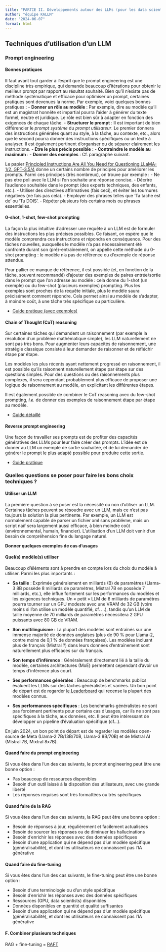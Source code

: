 ```yaml
---
title: "PARTIE II. Développements autour des LLMs (pour les data scientists)"
author: "équipe KALLM"
date: "2024-06-07"
format: html
---
```


## Techniques d'utilisation d'un LLM

### Prompt engineering

#### Bonnes pratiques

Il faut avant tout garder à l'esprit que le prompt engineering est une discipline très empirique, qui demande beaucoup d'itérations pour obtenir le meilleur prompt par rapport au résultat souhaité. Bien qu'il n'existe pas de méthode systématique et efficace pour optimiser un prompt, certaines pratiques sont devenues la norme. Par exemple, voici quelques bonnes pratiques :
- **Donner un rôle au modèle** : Par exemple, dire au modèle qu'il est un magistrat honnête et impartial pourra l'aider à générer du texte formel, neutre et juridique. Le rôle est bien sûr à adapter en fonction des exigences de chaque tâche.
- **Structurer le prompt** : Il est important de bien différencier le *prompt système* du *prompt utilisateur*. Le premier donnera des instructions générales quant au style, à la tâche, au contexte, etc., alors que le second pourra donner des instructions spécifiques ou un texte à analyser. Il est également pertinent d'organiser ou de séparer clairement les instructions.
- **Etre le plus précis possible** :
- **Contraindre le modèle au maximum** :
- **Donner des exemples** : Cf. paragraphe suivant.

Le papier [Principled Instructions Are All You Need for Questioning LLaMA-1/2, GPT-3.5/4](https://arxiv.org/abs/2312.16171) donne un certains nombre de principes pour améliorer les prompts. Parmi ces principes (très nombreux), on trouve par exemple :
- Ne pas etre poli avec le LLM si l'on souhaite une réponse concise.
- Décrire l'audience souhaitée dans le prompt (des experts techniques, des enfants, etc.).
- Utiliser des directives affirmatives (fais ceci), et éviter les tournures négatives (ne fais pas cela).
- Employer des phrases telles que 'Ta tache est de' ou 'Tu DOIS'.
- Répéter plusieurs fois certains mots ou phrases essentielles.



#### 0-shot, 1-shot, few-shot prompting

La façon la plus intuitive d'adresser une requête à un LLM est de formuler des instructions les plus précises possibles. Ce faisant, on espère que le modèle comprendra ces instructions et répondra en conséquence. Pour des tâches nouvelles, auxquelles le modèle n'a pas nécessairement été confronté durant son (pré)-entraînement, on appelle cette méthode du 0-shot prompting : le modèle n'a pas de référence ou d'exemple de réponse attendue.

Pour pallier ce manque de référence, il est possible (et, en fonction de la tâche, souvent recommandé) d'ajouter des exemples de paires entrée/sortie dans le prompt que l'on adresse au modèle : cela donne du 1-shot (un exemple) ou du few-shot (plusieurs exemples) prompting. Plus les exemples sont proches de la requête initiale, plus le modèle saura précisément comment répondre. Cela permet ainsi au modèle de s'adapter, à moindre coût, à une tâche très spécifique ou particulière.

- [Guide pratique (avec exemples)](https://www.prompthub.us/blog/the-few-shot-prompting-guide)

#### Chain of Thought (CoT) reasoning

Sur certaines tâches qui demandent un raisonnement (par exemple la résolution d'un problème mathématique simple), les LLM naturellement ne sont pas très bons. Pour augmenter leurs capacités de raisonnement, une stratégie classique consiste à leur demander de raisonner et de réfléchir étape par étape.

Les modèles les plus récents ayant nettement progressé en raisonnement, il est possible qu'ils raisonnent naturellement étape par étape sur des questions simples. Pour des questions ou des raisonnements plus complexes, il sera cependant probablement plus efficace de proposer une logique de raisonnement au modèle, en explicitant les différentes étapes.

Il est également possible de combiner le CoT reasoning avec du few-shot prompting, *i.e.* de donner des exemples de raisonnement étape par étape au modèle.

- [Guide détaillé](https://www.mercity.ai/blog-post/guide-to-chain-of-thought-prompting)

#### Reverse prompt engineering

Une façon de travailler ses prompts est de profiter des capacités génératives des LLMs pour leur faire créer des prompts. L'idée est de donner au LLM un exemple de sortie souhaitée, et de lui demander de générer le prompt le plus adapté possible pour produire cette sortie.

- [Guide pratique](https://bootcamp.uxdesign.cc/why-reverse-prompt-engineering-is-the-magic-key-to-production-ready-prompts-9d4c2c5b2e8b)

### Quelles questions se poser pour faire les bons choix techniques ?

#### Utiliser un LLM

La première question à se poser est la nécessité ou non d’utiliser un LLM. Certaines tâches peuvent se résoudre avec un LLM, mais ce n’est pas toujours la solution la plus pertinente. Par exemple, un LLM est normalement capable de parser un fichier xml sans problème, mais un script naïf sera largement aussi efficace, à bien moindre coût (environnemental, humain, financier). L’utilisation d’un LLM doit venir d’un besoin de compréhension fine du langage naturel.

**Donner quelques exemples de cas d'usages**

#### Quel(s) modèle(s) utiliser

Beaucoup d’éléments sont à prendre en compte lors du choix du modèle à utiliser. Parmi les plus importants :

- **Sa taille** : Exprimée généralement en milliards (B) de paramètres (Llama-3 8B possède 8 milliards de paramètres, Mistral 7B en possède 7 milliards, etc.), elle influe fortement sur les performances du modèles et les exigences techniques. Un « petit » LLM de 8 milliards de paramètres pourra tourner sur un GPU modeste avec une VRAM de 32 GB (voire moins si l’on utilise un modèle quantifié, cf. …), tandis qu’un LLM de taille moyenne de 70 milliards de paramètres nécessitera 2 GPU puissants avec 80 GB de VRAM.

- **Son multilinguisme** : La plupart des modèles sont entraînés sur une immense majorité de données anglaises (plus de 90 % pour Llama-2, contre moins de 0,1 % de données françaises). Les modèles incluant plus de français (Mistral ?) dans leurs données d’entraînement sont naturellement plus efficaces sur du français.

- **Son temps d’inférence** : Généralement directement lié à la taille du modèle, certaines architectures (MoE) permettent cependant d’avoir un temps d’inférence plus court.

- **Ses performances générales** : Beaucoup de benchmarks publics évaluent les LLMs sur des tâches généralistes et variées. Un bon point de départ est de regarder [le Leaderboard](https://chat.lmsys.org/?leaderboard) qui recense la plupart des modèles connus.

- **Ses performances spécifiques** : Les benchmarks généralistes ne sont pas forcément pertinents pour certains cas d’usages, car ils ne sont pas spécifiques à la tâche, aux données, etc. Il peut être intéressant de développer un pipeline d’évaluation spécifique (cf…).

En juin 2024, un bon point de départ est de regarder les modèles open-source de Meta (Llama-2 7B/13B/70B, Llama-3 8B/70B) et de Mistral AI (Mistral 7B, Mixtral 8x7B).

#### Quand faire du prompt engineering

Si vous êtes dans l'un des cas suivants, le prompt engineering peut être une bonne option :

- Pas beaucoup de ressources disponibles
- Besoin d'un outil laissé à la disposition des utilisateurs, avec une grande liberté
- Les réponses requises sont très formattées ou très spécifiques

#### Quand faire de la RAG

Si vous êtes dans l'un des cas suivants, la RAG peut être une bonne option :

- Besoin de réponses à jour, régulièrement et facilement actualisées
- Besoin de sourcer les réponses ou de diminuer les hallucinations
- Besoin d'enrichir les réponses avec des données spécifiques
- Besoin d'une application qui ne dépend pas d'un modèle spécifique (généralisabilité), et dont les utilisateurs ne connaissent pas l'IA générative

#### Quand faire du fine-tuning

Si vous êtes dans l'un des cas suivants, le fine-tuning peut être une bonne option :

- Besoin d'une terminologie ou d'un style spécifique
- Besoin d'enrichir les réponses avec des données spécifiques
- Ressources (GPU, data scientists) disponibles
- Données disponibles en quantité et qualité suffisantes
- Besoin d'une application qui ne dépend pas d'un modèle spécifique (généralisabilité), et dont les utilisateurs ne connaissent pas l'IA générative

#### F. Combiner plusieurs techniques

RAG + fine-tuning = [RAFT](https://arxiv.org/abs/2403.10131)

